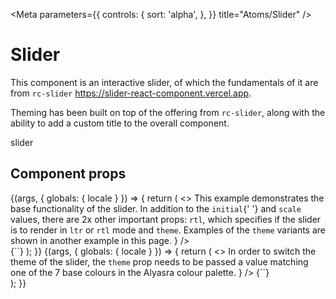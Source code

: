
<!-- Components -->


<!-- Data -->


<Meta
  parameters={{
    controls: {
      sort: 'alpha',
    },
  }}
  title="Atoms/Slider"
/>

# Slider

This component is an interactive slider, of which the fundamentals of it are from `rc-slider` https://slider-react-component.vercel.app.

Theming has been built on top of the offering from `rc-slider`, along with the ability to add a custom title to the overall component.

<InformationPanel leadIn="Unique component id">slider</InformationPanel>

## Component props

<Props of={Slider} />

<!-- Example -->

<Preview withSource="none">
  <Story name="Example">
    {(args, { globals: { locale } }) => {
      return (
        <>
          <StoryHeading
            heading="Example"
            summary={
              <>
                This example demonstrates the base functionality of the slider. In addition to the <code>initial</code>{' '}
                and <code>scale</code> values, there are 2x other important props: <code>rtl</code>, which specifies if
                the slider is to render in <code>ltr</code> or <code>rtl</code> mode and <code>theme</code>. Examples of
                the <code>theme</code> variants are shown in another example in this page.
              </>
            }
          />
          <Grid.Row withBorder={true} withColourColumns={true}>
            <Grid.Col span={12}>
              <Slider
                dataAttributes={{ 'data-component-spacing': '0' }}
                initial={{
                  min: 150,
                  max: 500,
                }}
                rtl={locale === 'ar'}
                scale={{
                  min: 0,
                  max: 650,
                }}
                theme="purple"
                title={Data[locale].title}
              />
            </Grid.Col>
          </Grid.Row>
          <br />
          <CodeBlock language="jsx">
            {`<Slider 
  initial={{
    min: 150,
    max: 500,
  }}
  rtl={locale === 'ar'}
  scale={{ 
    min: 0, 
    max: 650 
  }}
  theme="purple"
  title="${Data[locale].title}"
/>`}
          </CodeBlock>
        </>
      );
    }}
  </Story>
</Preview>

<!-- Colour variants -->

<Preview withSource="none">
  <Story name="Colour variants">
    {(args, { globals: { locale } }) => {
      return (
        <>
          <StoryHeading
            heading="Colour variants"
            summary={
              <>
                In order to switch the theme of the slider, the <code>theme</code> prop needs to be passed a value
                matching one of the 7 base colours in the Alyasra colour palette.
              </>
            }
          />
          <CodeBlock language="jsx">
            {`<Slider 
  initial={{
    min: 100,
    max: 450,
  }}
  rtl={locale === 'ar'}
  scale={{ 
    min: 0, 
    max: 650 
  }}
  theme="purple"
  title="${Data[locale].title}"
/>`}
          </CodeBlock>
          <br />
          <Grid.Row withBorder={true} withColourColumns={true}>
            <Grid.Col span={12}>
              <Slider
                dataAttributes={{ 'data-component-spacing': '0' }}
                initial={{
                  min: 100,
                  max: 250,
                }}
                rtl={locale === 'ar'}
                scale={{
                  min: 0,
                  max: 650,
                }}
                theme="gray"
                title={Data[locale].title}
              />
            </Grid.Col>
            <Grid.Col span={12}>
              <Slider
                dataAttributes={{ 'data-component-spacing': '0' }}
                initial={{
                  min: 100,
                  max: 300,
                }}
                rtl={locale === 'ar'}
                scale={{
                  min: 0,
                  max: 650,
                }}
                theme="green"
                title={Data[locale].title}
              />
            </Grid.Col>
            <Grid.Col span={12}>
              <Slider
                dataAttributes={{ 'data-component-spacing': '0' }}
                initial={{
                  min: 100,
                  max: 350,
                }}
                rtl={locale === 'ar'}
                scale={{
                  min: 0,
                  max: 650,
                }}
                theme="maroon"
                title={Data[locale].title}
              />
            </Grid.Col>
            <Grid.Col span={12}>
              <Slider
                dataAttributes={{ 'data-component-spacing': '0' }}
                initial={{
                  min: 100,
                  max: 400,
                }}
                rtl={locale === 'ar'}
                scale={{
                  min: 0,
                  max: 650,
                }}
                theme="orange"
                title={Data[locale].title}
              />
            </Grid.Col>
            <Grid.Col span={12}>
              <Slider
                dataAttributes={{ 'data-component-spacing': '0' }}
                initial={{
                  min: 100,
                  max: 450,
                }}
                rtl={locale === 'ar'}
                scale={{
                  min: 0,
                  max: 650,
                }}
                theme="purple"
                title={Data[locale].title}
              />
            </Grid.Col>
            <Grid.Col span={12}>
              <Slider
                dataAttributes={{ 'data-component-spacing': '0' }}
                initial={{
                  min: 100,
                  max: 500,
                }}
                rtl={locale === 'ar'}
                scale={{
                  min: 0,
                  max: 650,
                }}
                theme="tan"
                title={Data[locale].title}
              />
            </Grid.Col>
            <Grid.Col span={12}>
              <Slider
                dataAttributes={{ 'data-component-spacing': '0' }}
                initial={{
                  min: 100,
                  max: 550,
                }}
                rtl={locale === 'ar'}
                scale={{
                  min: 0,
                  max: 650,
                }}
                theme="teal"
                title={Data[locale].title}
              />
            </Grid.Col>
          </Grid.Row>
        </>
      );
    }}
  </Story>
</Preview>
